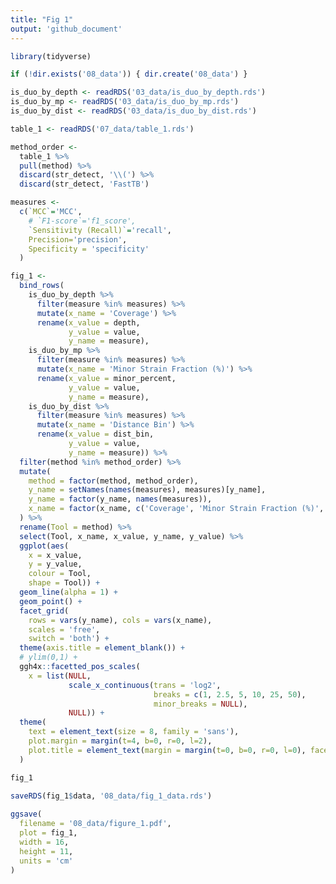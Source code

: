```yaml
---
title: "Fig 1"
output: 'github_document'
---
```


```r
library(tidyverse)

if (!dir.exists('08_data')) { dir.create('08_data') }

is_duo_by_depth <- readRDS('03_data/is_duo_by_depth.rds') 
is_duo_by_mp <- readRDS('03_data/is_duo_by_mp.rds')
is_duo_by_dist <- readRDS('03_data/is_duo_by_dist.rds')

table_1 <- readRDS('07_data/table_1.rds')

method_order <- 
  table_1 %>%
  pull(method) %>% 
  discard(str_detect, '\\(') %>% 
  discard(str_detect, 'FastTB')
```


```r
measures <- 
  c(`MCC`='MCC', 
    # `F1-score`='f1_score',
    `Sensitivity (Recall)`='recall', 
    Precision='precision', 
    Specificity = 'specificity'
  )

fig_1 <-
  bind_rows(
    is_duo_by_depth %>% 
      filter(measure %in% measures) %>% 
      mutate(x_name = 'Coverage') %>% 
      rename(x_value = depth,
             y_value = value,
             y_name = measure),
    is_duo_by_mp %>% 
      filter(measure %in% measures) %>% 
      mutate(x_name = 'Minor Strain Fraction (%)') %>% 
      rename(x_value = minor_percent,
             y_value = value,
             y_name = measure),
    is_duo_by_dist %>% 
      filter(measure %in% measures) %>% 
      mutate(x_name = 'Distance Bin') %>% 
      rename(x_value = dist_bin,
             y_value = value,
             y_name = measure)) %>% 
  filter(method %in% method_order) %>%
  mutate(
    method = factor(method, method_order),
    y_name = setNames(names(measures), measures)[y_name],
    y_name = factor(y_name, names(measures)),
    x_name = factor(x_name, c('Coverage', 'Minor Strain Fraction (%)', 'Distance Bin')),
  ) %>% 
  rename(Tool = method) %>% 
  select(Tool, x_name, x_value, y_name, y_value) %>% 
  ggplot(aes(
    x = x_value, 
    y = y_value,
    colour = Tool,
    shape = Tool)) +
  geom_line(alpha = 1) +
  geom_point() +
  facet_grid(
    rows = vars(y_name), cols = vars(x_name),
    scales = 'free',
    switch = 'both') +
  theme(axis.title = element_blank()) +
  # ylim(0,1) +
  ggh4x::facetted_pos_scales(
    x = list(NULL,
             scale_x_continuous(trans = 'log2',
                                breaks = c(1, 2.5, 5, 10, 25, 50),
                                minor_breaks = NULL), 
             NULL)) +
  theme(
    text = element_text(size = 8, family = 'sans'),
    plot.margin = margin(t=4, b=0, r=0, l=2),
    plot.title = element_text(margin = margin(t=0, b=0, r=0, l=0), face = 'bold')
  )

fig_1
  
saveRDS(fig_1$data, '08_data/fig_1_data.rds')

ggsave(
  filename = '08_data/figure_1.pdf', 
  plot = fig_1, 
  width = 16, 
  height = 11, 
  units = 'cm'
)
```


